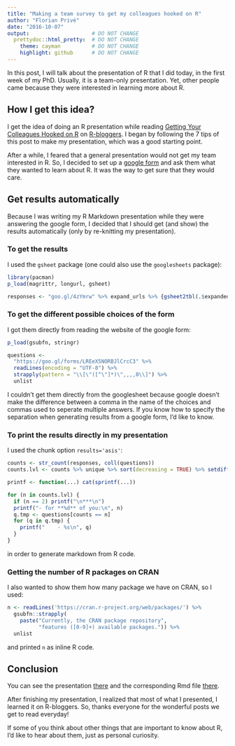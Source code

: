 ```yaml
---
title: "Making a team survey to get my colleagues hooked on R"
author: "Florian Privé"
date: "2016-10-07"
output:                    # DO NOT CHANGE
  prettydoc::html_pretty:  # DO NOT CHANGE
    theme: cayman          # DO NOT CHANGE
    highlight: github      # DO NOT CHANGE
---
```


In this post, I will talk about the presentation of R that I did today, in the first week of my PhD. 
Usually, it is a team-only presentation. Yet, other people came because they were interested in learning more about R.

## How I get this idea?

I get the idea of doing an R presentation while reading [Getting Your Colleagues Hooked on R](https://www.r-bloggers.com/getting-your-colleagues-hooked-on-r/) on [R-bloggers](https://www.r-bloggers.com/).
I began by following the 7 tips of this post to make my presentation, which was a good starting point.

After a while, I feared that a general presentation would not get my team interested in R. So, I decided to set up a [google form](https://goo.gl/forms/LREeX5NORBJlCrcC3) and ask them what they wanted to learn about R.
It was the way to get sure that they would care.

## Get results automatically

Because I was writing my R Markdown presentation while they were answering the google form, I decided that I should get (and show) the results automatically (only by re-knitting my presentation).

### To get the results

I used the `gsheet` package (one could also use the `googlesheets` package):
```r
library(pacman)
p_load(magrittr, longurl, gsheet)

responses <- "goo.gl/4zYmrw" %>% expand_urls %>% {gsheet2tbl(.$expanded_url)[, 2]}
```


### To get the different possible choices of the form

I got them directly from reading the website of the google form:
```r
p_load(gsubfn, stringr)

questions <- 
  "https://goo.gl/forms/LREeX5NORBJlCrcC3" %>%
  readLines(encoding = "UTF-8") %>%
  strapply(pattern = "\\[\"([^\"]*)\",,,,0\\]") %>%
  unlist
```
I couldn't get them directly from the googlesheet because google doesn't make the difference between a comma in the name of the choices and commas used to seperate multiple answers. If you know how to specify the separation when generating results from a google form, I'd like to know.

### To print the results directly in my presentation

I used the chunk option `results='asis'`:
```r
counts <- str_count(responses, coll(questions))
counts.lvl <- counts %>% unique %>% sort(decreasing = TRUE) %>% setdiff(0)

printf <- function(...) cat(sprintf(...))

for (n in counts.lvl) {
  if (n == 2) printf("\n***\n")
  printf("- for **%d** of you:\n", n)
  q.tmp <- questions[counts == n]
  for (q in q.tmp) {
    printf("    - %s\n", q)
  }
}
```
in order to generate markdown from R code.

### Getting the number of R packages on CRAN

I also wanted to show them how many package we have on CRAN, so I used:
```r
n <- readLines('https://cran.r-project.org/web/packages/') %>%
  gsubfn::strapply(
    paste("Currently, the CRAN package repository",
          "features ([0-9]+) available packages.")) %>%
  unlist
```
and printed `n` as inline R code.

## Conclusion

You can see the presentation [there](https://privefl.github.io/R-presentation/pResentation.html) and the corresponding Rmd file [there](https://privefl.github.io/R-presentation/pResentation.Rmd).

After finishing my presentation, I realized that most of what I presented, I learned it on R-bloggers. So, thanks everyone for the wonderful posts we get to read everyday!

If some of you think about other things that are important to know about R, I'd like to hear about them, just as personal curiosity.